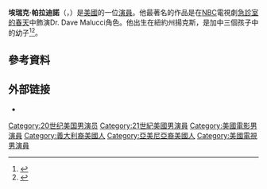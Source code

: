 {{Infobox person
| name = Erik Palladino
| image =
| caption =
| birth_date = {{birth date and age|1968|05|10}}
| birth_place = 美國[[揚克斯_(紐約州)|揚克斯 (紐約州)]]
| occupation = 演員
| years_active = 1994–現在
| spouse = Jaime Lee (m. 2005)
| children = 1
}}
'''埃瑞克·帕拉迪諾'''（{{lang-en|Erik Palladino}}，{{bd|1968年|5月10日||}}）是[[美國|美國]]的一位[[演員|演員]]。他最著名的作品是在[[NBC|NBC]]電視劇[[急診室的春天|急診室的春天]]中飾演Dr. Dave Malucci角色。他出生在紐約州揚克斯，是加中三個孩子中的幼子<ref>{{Cite web|last=|first=|authorlink=|title=Erik Palladino Biography (1968-)|publisher=Filmreference.com|year=2010|url=http://www.filmreference.com/film/20/Erik-Palladino.html|accessdate=2010-10-26|archive-date=2018-09-30|archive-url=https://web.archive.org/web/20180930085531/http://www.filmreference.com/film/20/Erik-Palladino.html|dead-url=no}}</ref><ref name=ell>{{Cite news|last=|first=|title=Rosie's Free-For-All|pages=|publisher=The Wichita Eagle|date=2000-01-24|url=http://nl.newsbank.com/nl-search/we/Archives?p_product=WE&s_site=kansas&p_multi=WE&p_theme=realcities&p_action=search&p_maxdocs=200&p_topdoc=1&p_text_direct-0=0EADB1C8CE58C6F9&p_field_direct-0=document_id&p_perpage=10&p_sort=YMD_date:D&s_trackval=GooglePM|accessdate=2010-10-26|quote=The character's name was Dave Norquist originally. "I'm Italian American and Norquist didn't sound like an ethnic name to me," says the 31-year-old actor, who nailed his audition, forcing a change in ethnicity for the part.|archive-date=2018-10-06|archive-url=https://web.archive.org/web/20181006030955/http://nl.newsbank.com/nl-search/we/Archives?p_product=WE&s_site=kansas&p_multi=WE&p_theme=realcities&p_action=search&p_maxdocs=200&p_topdoc=1&p_text_direct-0=0EADB1C8CE58C6F9&p_field_direct-0=document_id&p_perpage=10&p_sort=YMD_date:D&s_trackval=GooglePM|dead-url=no}}</ref>。

==參考資料==
{{reflist}}

== 外部链接 ==
* {{IMDb name|5292}}

{{Authority control}}

{{DEFAULTSORT:Palladino, Erik}}
[[Category:20世纪美国男演员|Category:20世纪美国男演员]]
[[Category:21世紀美國男演員|Category:21世紀美國男演員]]
[[Category:美國電影男演員|Category:美國電影男演員]]
[[Category:義大利裔美國人|Category:義大利裔美國人]]
[[Category:亞美尼亞裔美國人|Category:亞美尼亞裔美國人]]
[[Category:美國電視男演員|Category:美國電視男演員]]